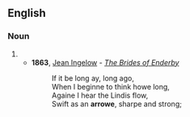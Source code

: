 ==English==

===Noun===
{{en-noun}}

# {{obsolete spelling of|arrow|lang=en}}
#* '''1863''', [[w:Jean Ingelow|Jean Ingelow]] - ''[[s:The Brides of Enderby|The Brides of Enderby]]''
#*: If it be long ay, long ago,
#*: When I beginne to think howe long,
#*: Againe I hear the Lindis flow,
#*: Swift as an '''arrowe''', sharpe and strong;